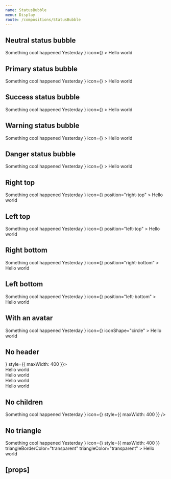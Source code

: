 ```yaml
---
name: StatusBubble
menu: Display
route: /compositions/StatusBubble
---
```



<PageTitle src="compositions/StatusBubble" title="StatusBubble" />

## Neutral status bubble

<Playground>
  <ThemeWrapper>
    <StatusBubble
      color="neutral"
      header={
        <React.Fragment>
          <Typography weight="bold">Something cool happened</Typography>
          <Typography volume="quiet">Yesterday</Typography>
        </React.Fragment>
      }
      icon={<BlobbrIcon scale="large" />}
    >
      <Paper color="primary">
        <Rhythm p={4}>Hello world</Rhythm>
      </Paper>
    </StatusBubble>
  </ThemeWrapper>
</Playground>

## Primary status bubble

<Playground>
  <ThemeWrapper>
    <StatusBubble
      color="primary"
      header={
        <React.Fragment>
          <Typography weight="bold">Something cool happened</Typography>
          <Typography volume="quiet">Yesterday</Typography>
        </React.Fragment>
      }
      icon={<BlobbrIcon scale="large" />}
    >
      <Paper color="primary">
        <Rhythm p={4}>Hello world</Rhythm>
      </Paper>
    </StatusBubble>
  </ThemeWrapper>
</Playground>

## Success status bubble

<Playground>
  <ThemeWrapper>
    <StatusBubble
      color="success"
      header={
        <React.Fragment>
          <Typography weight="bold">Something cool happened</Typography>
          <Typography volume="quiet">Yesterday</Typography>
        </React.Fragment>
      }
      icon={<BlobbrIcon scale="large" />}
    >
      <Paper color="primary">
        <Rhythm p={4}>Hello world</Rhythm>
      </Paper>
    </StatusBubble>
  </ThemeWrapper>
</Playground>

## Warning status bubble

<Playground>
  <ThemeWrapper>
    <StatusBubble
      color="warning"
      header={
        <React.Fragment>
          <Typography weight="bold">Something cool happened</Typography>
          <Typography volume="quiet">Yesterday</Typography>
        </React.Fragment>
      }
      icon={<BlobbrIcon scale="large" />}
    >
      <Paper color="primary">
        <Rhythm p={4}>Hello world</Rhythm>
      </Paper>
    </StatusBubble>
  </ThemeWrapper>
</Playground>

## Danger status bubble

<Playground>
  <ThemeWrapper>
    <StatusBubble
      color="danger"
      header={
        <React.Fragment>
          <Typography weight="bold">Something cool happened</Typography>
          <Typography volume="quiet">Yesterday</Typography>
        </React.Fragment>
      }
      icon={<BlobbrIcon scale="large" />}
    >
      <Paper color="primary">
        <Rhythm p={4}>Hello world</Rhythm>
      </Paper>
    </StatusBubble>
  </ThemeWrapper>
</Playground>

## Right top

<Playground>
  <ThemeWrapper>
    <StatusBubble
      header={
        <React.Fragment>
          <Typography weight="bold">Something cool happened</Typography>
          <Typography volume="quiet">Yesterday</Typography>
        </React.Fragment>
      }
      icon={<BlobbrIcon scale="large" />}
      position="right-top"
    >
      <Paper color="primary">
        <Rhythm p={4}>Hello world</Rhythm>
      </Paper>
    </StatusBubble>
  </ThemeWrapper>
</Playground>

## Left top

<Playground>
  <ThemeWrapper>
    <StatusBubble
      header={
        <React.Fragment>
          <Typography weight="bold">Something cool happened</Typography>
          <Typography volume="quiet">Yesterday</Typography>
        </React.Fragment>
      }
      icon={<BlobbrIcon scale="large" />}
      position="left-top"
    >
      <Paper color="primary">
        <Rhythm p={4}>Hello world</Rhythm>
      </Paper>
    </StatusBubble>
  </ThemeWrapper>
</Playground>

## Right bottom

<Playground>
  <ThemeWrapper>
    <StatusBubble
      header={
        <React.Fragment>
          <Typography weight="bold">Something cool happened</Typography>
          <Typography volume="quiet">Yesterday</Typography>
        </React.Fragment>
      }
      icon={<BlobbrIcon scale="large" />}
      position="right-bottom"
    >
      <Paper color="primary">
        <Rhythm p={4}>Hello world</Rhythm>
      </Paper>
    </StatusBubble>
  </ThemeWrapper>
</Playground>

## Left bottom

<Playground>
  <ThemeWrapper>
    <StatusBubble
      header={
        <React.Fragment>
          <Typography weight="bold">Something cool happened</Typography>
          <Typography volume="quiet">Yesterday</Typography>
        </React.Fragment>
      }
      icon={<BlobbrIcon scale="large" />}
      position="left-bottom"
    >
      <Paper color="primary">
        <Rhythm p={4}>Hello world</Rhythm>
      </Paper>
    </StatusBubble>
  </ThemeWrapper>
</Playground>

## With an avatar

<Playground>
  <ThemeWrapper>
    <StatusBubble
      color="neutral"
      header={
        <React.Fragment>
          <Typography weight="bold">Something cool happened</Typography>
          <Typography volume="quiet">Yesterday</Typography>
        </React.Fragment>
      }
      icon={<Avatar imgSrc="/public/images/avatar.jpg" initials="EC" size="large" />}
      iconShape="circle"
    >
      <Paper color="primary">
        <Rhythm p={4}>Hello world</Rhythm>
      </Paper>
    </StatusBubble>
  </ThemeWrapper>
</Playground>

## No header

<Playground>
  <ThemeWrapper>
    <StatusBubble color="primary" icon={<BlobbrIcon scale="large" />} style={{ maxWidth: 400 }}>
      <React.Fragment>
        <Paper color="primary">
          <Rhythm grouped px={4} py={3}>
            <div>Hello world</div>
            <div>Hello world</div>
            <div>Hello world</div>
          </Rhythm>
        </Paper>
        <Divider volume="quieter" />
        <Paper color="secondary">
          <Rhythm grouped px={4} py={3}>
            <div>Hello world</div>
          </Rhythm>
        </Paper>
      </React.Fragment>
    </StatusBubble>
  </ThemeWrapper>
</Playground>

## No children

<Playground>
  <ThemeWrapper>
    <StatusBubble
      color="neutral"
      header={
        <React.Fragment>
          <Typography weight="bold">Something cool happened</Typography>
          <Typography volume="quiet">Yesterday</Typography>
        </React.Fragment>
      }
      icon={<BlobbrIcon scale="large" />}
      style={{ maxWidth: 400 }}
    />
  </ThemeWrapper>
</Playground>

## No triangle

<Playground>
  <ThemeWrapper>
    <StatusBubble
      color="neutral"
      header={
        <React.Fragment>
          <Typography weight="bold">Something cool happened</Typography>
          <Typography volume="quiet">Yesterday</Typography>
        </React.Fragment>
      }
      icon={<BlobbrIcon scale="large" />}
      style={{ maxWidth: 400 }}
      triangleBorderColor="transparent"
      triangleColor="transparent"
    >
      <Paper color="primary">
        <Rhythm p={4}>Hello world</Rhythm>
      </Paper>
    </StatusBubble>
  </ThemeWrapper>
</Playground>

## \[props\]

<Props of={StatusBubble} />
